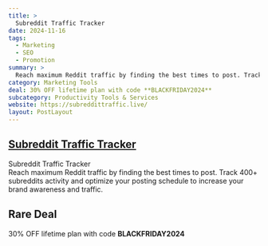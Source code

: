 ```yaml
---
title: >
  Subreddit Traffic Tracker
date: 2024-11-16
tags:
  - Marketing
  - SEO
  - Promotion
summary: >
  Reach maximum Reddit traffic by finding the best times to post. Track 400+ subreddits activity and optimize your posting schedule to increase your brand awareness and traffic.
category: Marketing Tools
deal: 30% OFF lifetime plan with code **BLACKFRIDAY2024**
subcategory: Productivity Tools & Services
website: https://subreddittraffic.live/
layout: PostLayout
---
```


## [Subreddit Traffic Tracker](https://subreddittraffic.live/)

Subreddit Traffic Tracker <br/>
Reach maximum Reddit traffic by finding the best times to post. Track 400+ subreddits activity and optimize your posting schedule to increase your brand awareness and traffic.

## Rare Deal

30% OFF lifetime plan with code **BLACKFRIDAY2024**
